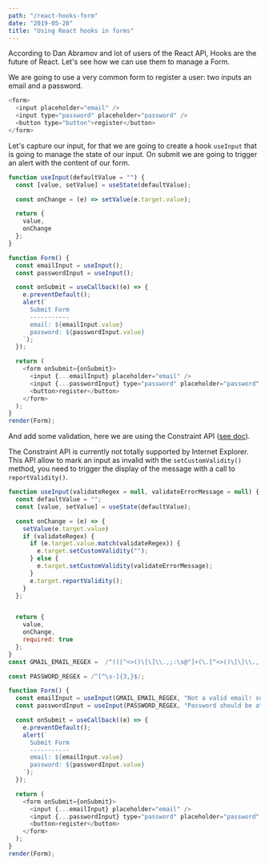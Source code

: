 ```yaml
---
path: "/react-hooks-form"
date: "2019-05-28"
title: "Using React hooks in forms"
---
```



According to Dan Abramov and lot of users of the React API, Hooks are the future of React. Let's see how we can use them to manage a Form.

We are going to use a very common form to register a user: two inputs an email and a password.

```js live
<form>
  <input placeholder="email" />
  <input type="password" placeholder="password" />
  <button type="button">register</button>
</form>
```

Let's capture our input, for that we are going to create a hook `useInput` that is going to manage the state of our input.
On submit we are going to trigger an alert with the content of our form.

```js live noInline 
function useInput(defaultValue = "") {
  const [value, setValue] = useState(defaultValue);

  const onChange = (e) => setValue(e.target.value);

  return {
    value,
    onChange
  };
}

function Form() {
  const emailInput = useInput();
  const passwordInput = useInput();

  const onSubmit = useCallback((e) => {
    e.preventDefault();
    alert(`
      Submit Form
      -----------
      email: ${emailInput.value}
      password: ${passwordInput.value}
    `);
  });

  return (
    <form onSubmit={onSubmit}>
      <input {...emailInput} placeholder="email" />
      <input {...passwordInput} type="password" placeholder="password" />
      <button>register</button>
    </form>
  );
}
render(Form);
```


And add some validation, here we are using the Constraint API ([see doc](https://developer.mozilla.org/en-US/docs/Web/Guide/HTML/HTML5/Constraint_validation#Constraint_API's_element.setCustomValidity())).

The Constraint API is currently not totally supported by Internet Explorer.
This API allow to mark an input as invalid with the `setCustomValidity()` method, you need to trigger the display of the message with a call to `reportValidity()`.

```js live noInline
function useInput(validateRegex = null, validateErrorMessage = null) {
  const defaultValue = "";
  const [value, setValue] = useState(defaultValue);

  const onChange = (e) => {
    setValue(e.target.value)
    if (validateRegex) {
      if (e.target.value.match(validateRegex)) {
        e.target.setCustomValidity("");
      } else {
        e.target.setCustomValidity(validateErrorMessage);
      }
      e.target.reportValidity();
    }
  };


  return {
    value,
    onChange,
    required: true
  };
}
const GMAIL_EMAIL_REGEX =  /^(([^<>()\[\]\\.,;:\s@"]+(\.[^<>()\[\]\\.,;:\s@"]+)*)|(".+"))@gmail\.com$/;

const PASSWORD_REGEX = /^[^\s-]{3,}$/;

function Form() {
  const emailInput = useInput(GMAIL_EMAIL_REGEX, "Not a valid email! support only @gmail.com address");
  const passwordInput = useInput(PASSWORD_REGEX, "Password should be at least 3 non whitespace caracters");

  const onSubmit = useCallback((e) => {
    e.preventDefault();
    alert(`
      Submit Form
      -----------
      email: ${emailInput.value}
      password: ${passwordInput.value}
    `);
  });

  return (
    <form onSubmit={onSubmit}>
      <input {...emailInput} placeholder="email" />
      <input {...passwordInput} type="password" placeholder="password" />
      <button>register</button>
    </form>
  );
}
render(Form);
```